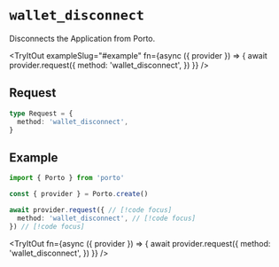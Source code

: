 
# `wallet_disconnect`

Disconnects the Application from Porto.

<TryItOut
  exampleSlug="#example"
  fn={async ({ provider }) => {
    await provider.request({
      method: 'wallet_disconnect',
    })
  }}
/>

## Request

```ts
type Request = {
  method: 'wallet_disconnect',
}
```

## Example

```ts twoslash
import { Porto } from 'porto'

const { provider } = Porto.create()

await provider.request({ // [!code focus]
  method: 'wallet_disconnect', // [!code focus]
}) // [!code focus]
```

<TryItOut
  fn={async ({ provider }) => {
    await provider.request({
      method: 'wallet_disconnect',
    })
  }}
/>